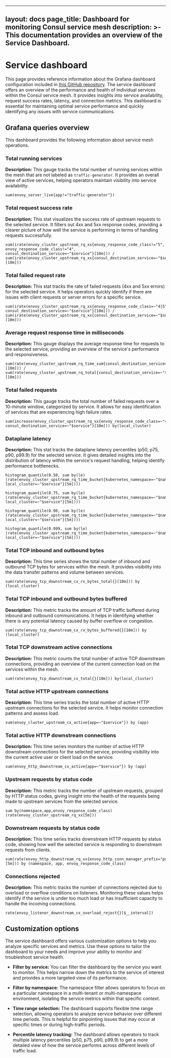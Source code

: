  ---
layout: docs
page_title: Dashboard for monitoring Consul service mesh
description: >-
  This documentation provides an overview of the Service Dashboard.
---

# Service dashboard

This page provides reference information about the Grafana dashboard configuration included in [this GitHub repository](https://github.com/hashicorp/consul/blob/main/grafana/consulservicedashboard.json). The service dashboard offers an overview of the performance and health of individual services within the Consul service mesh. It provides insights into service availability, request success rates, latency, and connection metrics. This dashboard is essential for maintaining optimal service performance and quickly identifying any issues with service communications. 

## Grafana queries overview

This dashboard provides the following information about service mesh operations.

### Total running services

**Description:** This gauge tracks the total number of running services within the mesh that are not labeled as `traffic-generator`. It provides an overall view of active services, helping operators maintain visibility into service availability.

```promql
sum(envoy_server_live{app!="traffic-generator"})
```

### Total request success rate

**Description:** This stat visualizes the success rate of upstream requests to the selected service. It filters out 4xx and 5xx response codes, providing a clearer picture of how well the service is performing in terms of handling requests successfully.

```promql
sum(irate(envoy_cluster_upstream_rq_xx{envoy_response_code_class!="5", envoy_response_code_class!="4", consul_destination_service=~"$service"}[10m])) / sum(irate(envoy_cluster_upstream_rq_xx{consul_destination_service=~"$service"}[10m]))
```

### Total failed request rate

**Description:** This stat tracks the rate of failed requests (4xx and 5xx errors) for the selected service. It helps operators quickly identify if there are issues with client requests or server errors for a specific service.

```promql
sum(irate(envoy_cluster_upstream_rq_xx{envoy_response_code_class=~"4|5", consul_destination_service=~"$service"}[10m])) / sum(irate(envoy_cluster_upstream_rq_xx{consul_destination_service=~"$service"}[10m]))
```

### Average request response time in milliseconds

**Description:** This gauge displays the average response time for requests to the selected service, providing an overview of the service's performance and responsiveness.

```promql
sum(rate(envoy_cluster_upstream_rq_time_sum{consul_destination_service=~"$service"}[10m])) / sum(rate(envoy_cluster_upstream_rq_total{consul_destination_service=~"$service"}[10m]))
```

### Total failed requests

**Description:** This gauge tracks the total number of failed requests over a 10-minute window, categorized by service. It allows for easy identification of services that are experiencing high failure rates.

```promql
sum(increase(envoy_cluster_upstream_rq_xx{envoy_response_code_class=~"4|5", consul_destination_service=~"$service"}[10m])) by(local_cluster)
```

### Dataplane latency

**Description:** This stat tracks the dataplane latency percentiles (p50, p75, p90, p99.9) for the selected service. It gives detailed insights into the distribution of latency within the service's request handling, helping identify performance bottlenecks.

```promql
histogram_quantile(0.50, sum by(le) (rate(envoy_cluster_upstream_rq_time_bucket{kubernetes_namespace=~"$namespace", local_cluster=~"$service"}[5m])))
```

```promql
histogram_quantile(0.75, sum by(le) (rate(envoy_cluster_upstream_rq_time_bucket{kubernetes_namespace=~"$namespace", local_cluster=~"$service"}[5m])))
```

```promql
histogram_quantile(0.90, sum by(le) (rate(envoy_cluster_upstream_rq_time_bucket{kubernetes_namespace=~"$namespace", local_cluster=~"$service"}[5m])))
```

```promql
histogram_quantile(0.999, sum by(le) (rate(envoy_cluster_upstream_rq_time_bucket{kubernetes_namespace=~"$namespace", local_cluster=~"$service"}[5m])))
```

### Total TCP inbound and outbound bytes

**Description:** This time series shows the total number of inbound and outbound TCP bytes for services within the mesh. It provides visibility into the data transfer patterns and volume between services.

```promql
sum(rate(envoy_tcp_downstream_cx_rx_bytes_total{}[10m])) by (local_cluster)
```

### Total TCP inbound and outbound bytes buffered

**Description:** This metric tracks the amount of TCP traffic buffered during inbound and outbound communications. It helps in identifying whether there is any potential latency caused by buffer overflow or congestion.

```promql
sum(rate(envoy_tcp_downstream_cx_rx_bytes_buffered{}[10m])) by (local_cluster)
```

### Total TCP downstream active connections

**Description:** This metric counts the total number of active TCP downstream connections, providing an overview of the current connection load on the services within the mesh.

```promql
sum(rate(envoy_tcp_downstream_cx_total{}[10m])) by(local_cluster)
```

### Total active HTTP upstream connections

**Description:** This time series tracks the total number of active HTTP upstream connections for the selected service. It helps monitor connection patterns and assess load.

```promql
sum(envoy_cluster_upstream_cx_active{app=~"$service"}) by (app)
```

### Total active HTTP downstream connections

**Description:** This time series monitors the number of active HTTP downstream connections for the selected service, providing visibility into the current active user or client load on the service.

```promql
sum(envoy_http_downstream_cx_active{app=~"$service"}) by (app)
```

### Upstream requests by status code

**Description:** This metric tracks the number of upstream requests, grouped by HTTP status codes, giving insight into the health of the requests being made to upstream services from the selected service.

```promql
sum by(namespace,app,envoy_response_code_class) (rate(envoy_cluster_upstream_rq_xx[5m]))
```

### Downstream requests by status code

**Description:** This time series tracks downstream HTTP requests by status code, showing how well the selected service is responding to downstream requests from clients.

```promql
sum(rate(envoy_http_downstream_rq_xx{envoy_http_conn_manager_prefix="public_listener"}[5m])) by (namespace, app, envoy_response_code_class)
```

### Connections rejected

**Description:** This metric tracks the number of connections rejected due to overload or overflow conditions on listeners. Monitoring these values helps identify if the service is under too much load or has insufficient capacity to handle the incoming connections.

```promql
rate(envoy_listener_downstream_cx_overload_reject{}[$__interval])
```

## Customization options

The service dashboard offers various customization options to help you analyze specific services and metrics. Use these options to tailor the dashboard to your needs and improve your ability to monitor and troubleshoot service health.

- **Filter by service:** You can filter the dashboard by the service you want to monitor. This helps narrow down the metrics to the service of interest and provides a more targeted view of its performance.
  
- **Filter by namespace:** The namespace filter allows operators to focus on a particular namespace in a multi-tenant or multi-namespace environment, isolating the service metrics within that specific context.

- **Time range selection:** The dashboard supports flexible time range selection, allowing operators to analyze service behavior over different time periods. This is helpful for pinpointing issues that may occur at specific times or during high-traffic periods.

- **Percentile latency tracking:** The dashboard allows operators to track multiple latency percentiles (p50, p75, p90, p99.9) to get a more detailed view of how the service performs across different levels of traffic load.



